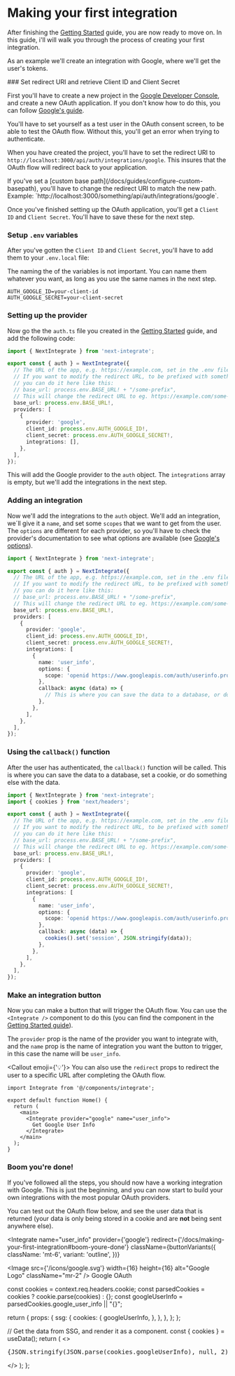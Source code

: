 
# Making your first integration

After finishing the [Getting Started](./getting-started.mdx) guide, you are now ready to move on. In this guide, i'll will walk you through the process of creating your first integration.

As an example we'll create an integration with Google, where we'll get the user's tokens.

<Steps>
### Set redirect URI and retrieve Client ID and Client Secret

First you'll have to create a new project in the [Google Developer Console](https://cloud.google.com/), and create a new OAuth application. If you don't know how to do this, you can follow [Google's guide](https://support.google.com/cloud/answer/6158849?hl=en).

<Callout type="info" emoji="ℹ️">
  You'll have to set yourself as a test user in the OAuth consent screen, to be
  able to test the OAuth flow. Without this, you'll get an error when trying to
  authenticate.
</Callout>

When you have created the project, you'll have to set the redirect URI to `http://localhost:3000/api/auth/integrations/google`. This insures that the OAuth flow will redirect back to your application.

<Callout type="warning" emoji="⚠️">
  If you've set a [custom base path](/docs/guides/configure-custom-basepath),
  you'll have to change the redirect URI to match the new path. Example:
  `http://localhost:3000/something/api/auth/integrations/google`.
</Callout>

Once you've finished setting up the OAuth application, you'll get a `Client ID` and `Client Secret`. You'll have to save these for the next step.

### Setup `.env` variables

After you've gotten the `Client ID` and `Client Secret`, you'll have to add them to your `.env.local` file:

<Callout emoji="💡">
  The naming the of the variables is not important. You can name them whatever
  you want, as long as you use the same names in the next step.
</Callout>

```env copy filename=".env.local"
AUTH_GOOGLE_ID=your-client-id
AUTH_GOOGLE_SECRET=your-client-secret
```

### Setting up the provider

Now go the the `auth.ts` file you created in the [Getting Started](./getting-started.mdx) guide, and add the following code:

```ts copy filename="auth.ts" {11-16}
import { NextIntegrate } from 'next-integrate';

export const { auth } = NextIntegrate({
  // The URL of the app, e.g. https://example.com, set in the .env file.
  // If you want to modify the redirect URL, to be prefixed with something else,
  // you can do it here like this:
  // base_url: process.env.BASE_URL! + "/some-prefix",
  // This will change the redirect URL to eg. https://example.com/some-prefix/api/auth/integrations/google
  base_url: process.env.BASE_URL!,
  providers: [
    {
      provider: 'google',
      client_id: process.env.AUTH_GOOGLE_ID!,
      client_secret: process.env.AUTH_GOOGLE_SECRET!,
      integrations: [],
    },
  ],
});
```

This will add the Google provider to the `auth` object. The `integrations` array is empty, but we'll add the integrations in the next step.

### Adding an integration

Now we'll add the integrations to the `auth` object. We'll add an integration, we´ll give it a `name`, and set some `scopes` that we want to get from the user. The `options` are different for each provider, so you'll have to check the provider's documentation to see what options are available (see [Google's options](https://developers.google.com/identity/protocols/oauth2/web-server#creatingclient)).

```ts copy filename="auth.ts" {16-24}
import { NextIntegrate } from 'next-integrate';

export const { auth } = NextIntegrate({
  // The URL of the app, e.g. https://example.com, set in the .env file.
  // If you want to modify the redirect URL, to be prefixed with something else,
  // you can do it here like this:
  // base_url: process.env.BASE_URL! + "/some-prefix",
  // This will change the redirect URL to eg. https://example.com/some-prefix/api/auth/integrations/google
  base_url: process.env.BASE_URL!,
  providers: [
    {
      provider: 'google',
      client_id: process.env.AUTH_GOOGLE_ID!,
      client_secret: process.env.AUTH_GOOGLE_SECRET!,
      integrations: [
        {
          name: 'user_info',
          options: {
            scope: 'openid https://www.googleapis.com/auth/userinfo.profile',
          },
          callback: async (data) => {
            // This is where you can save the data to a database, or do something else with it.
          },
        },
      ],
    },
  ],
});
```

### Using the `callback()` function

After the user has authenticated, the `callback()` function will be called. This is where you can save the data to a database, set a cookie, or do something else with the data.

```ts copy filename="auth.ts" {2, 22-24}
import { NextIntegrate } from 'next-integrate';
import { cookies } from 'next/headers';

export const { auth } = NextIntegrate({
  // The URL of the app, e.g. https://example.com, set in the .env file.
  // If you want to modify the redirect URL, to be prefixed with something else,
  // you can do it here like this:
  // base_url: process.env.BASE_URL! + "/some-prefix",
  // This will change the redirect URL to eg. https://example.com/some-prefix/api/auth/integrations/google
  base_url: process.env.BASE_URL!,
  providers: [
    {
      provider: 'google',
      client_id: process.env.AUTH_GOOGLE_ID!,
      client_secret: process.env.AUTH_GOOGLE_SECRET!,
      integrations: [
        {
          name: 'user_info',
          options: {
            scope: 'openid https://www.googleapis.com/auth/userinfo.profile',
          },
          callback: async (data) => {
            cookies().set('session', JSON.stringify(data));
          },
        },
      ],
    },
  ],
});
```

### Make an integration button

Now you can make a button that will trigger the OAuth flow. You can use the `<Integrate />` component to do this (you can find the component in the [Getting Started guide](/docs/getting-started#create-an-integrate-components)).

The `provider` prop is the name of the provider you want to integrate with, and the `name` prop is the name of integration you want the button to trigger, in this case the name will be `user_info`.

<Callout emoji={'💡'}>
  You can also use the `redirect` props to redirect the user to a specific URL
  after completing the OAuth flow.
</Callout>

```tsx copy {1, 6-8}
import Integrate from '@/components/integrate';

export default function Home() {
  return (
    <main>
      <Integrate provider="google" name="user_info">
        Get Google User Info
      </Integrate>
    </main>
  );
}
```

### Boom you're done!

If you've followed all the steps, you should now have a working integration with Google. This is just the beginning, and you can now start to build your own integrations with the most popular OAuth providers.

You can test out the OAuth flow below, and see the user data that is returned (your data is only being stored in a cookie and are **not** being sent anywhere else).

<Integrate
  name="user_info"
  provider={'google'}
  redirect={'/docs/making-your-first-integration#boom-youre-done'}
  className={buttonVariants({
    className: 'mt-6',
    variant: 'outline',
  })}
>
  <Image
    src={'/icons/google.svg'}
    width={16}
    height={16}
    alt="Google Logo"
    className="mr-2"
  />
  <span>Google OAuth</span>
</Integrate>

<UserData />

</Steps>


  const cookies = context.req.headers.cookie;
  const parsedCookies = cookies ? cookie.parse(cookies) : {};
  const googleUserInfo = parsedCookies.google_user_info || "{}";

return {
props: {
ssg: {
cookies: {
googleUserInfo,
},
},
},
};
};

  // Get the data from SSG, and render it as a component.
  const { cookies } = useData();
  return (
    <>
      <pre>{JSON.stringify(JSON.parse(cookies.googleUserInfo), null, 2)}</pre>
    </>
  );
};
